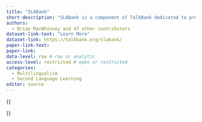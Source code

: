 ```yaml
---
title: "SLABank"
short-description: "SLABank is a component of TalkBank dedicated to providing corpora for the study of second language acquisition."
authors:
  - Brian MacWhinney and 47 other contributors
dataset-link-text: "Learn More"
dataset-link: https://talkbank.org/slabank/
paper-link-text:
paper-link:
data-level: raw # raw or analytic
access-level: restricted # open or restricted
categories:
  - Multilingualism
  - Second Language Learning
editor: source
---
```


{{<meta short-description>}}
